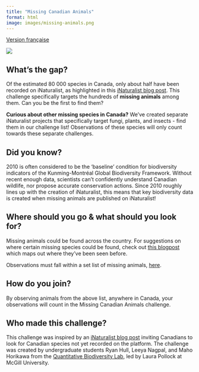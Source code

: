 ```yaml
---
title: "Missing Canadian Animals"
format: html
image: images/missing-animals.png
---
```


[Version française](https://pollocklab.github.io/blitz-the-gap/challenges-fr/Missing-Animals.html){.btn .btn-secondary .btn role="button"}

![](images/missing-animals-banner.png)

## What’s the gap?

Of the estimated 80 000 species in Canada, only about half have been recorded on iNaturalist, as highlighted in this [iNaturalist blog post](https://www.inaturalist.org/posts/108240-help-find-these-missing-canadian-species). This challenge specifically targets the hundreds of **missing animals** among them. Can you be the first to find them?

**Curious about other missing species in Canada?** We’ve created separate iNaturalist projects that specifically target fungi, plants, and insects - find them in our challenge list! Observations of these species will only count towards these separate challenges.

## Did you know?

2010 is often considered to be the ‘baseline’ condition for biodiversity indicators of the Kunming-Montréal Global Biodiversity Framework. Without recent enough data, scientists can’t confidently understand Canadian wildlife, nor propose accurate conservation actions. Since 2010 roughly lines up with the creation of iNaturalist, this means that key biodiversity data is created when missing animals are published on iNaturalist!

## Where should you go & what should you look for?

Missing animals could be found across the country. For suggestions on where certain missing species could be found, check out [this blogpost](https://www.inaturalist.org/posts/108240-help-find-these-missing-canadian-species) which maps out where they’ve been seen before.

Observations must fall within a set list of missing animals, [here](https://docs.google.com/spreadsheets/d/1u0cmElZbC_gkeokjhNOqmMmBD3j_LsZUVLX2fJ3RFlM/edit?gid=1363477089#gid=1363477089).

## How do you join?

By observing animals from the above list, anywhere in Canada, your observations will count in the Missing Canadian Animals challenge.

## Who made this challenge?

This challenge was inspired by an [iNaturalist blog post](https://www.inaturalist.org/posts/108240-help-find-these-missing-canadian-species) inviting Canadians to look for Canadian species not yet recorded on the platform. The challenge was created by undergraduate students Ryan Hull, Leeya Nagpal, and Maho Horikawa from the [Quantitative Biodiversity Lab](https://qbiodiversity.org/), led by Laura Pollock at McGill University.
